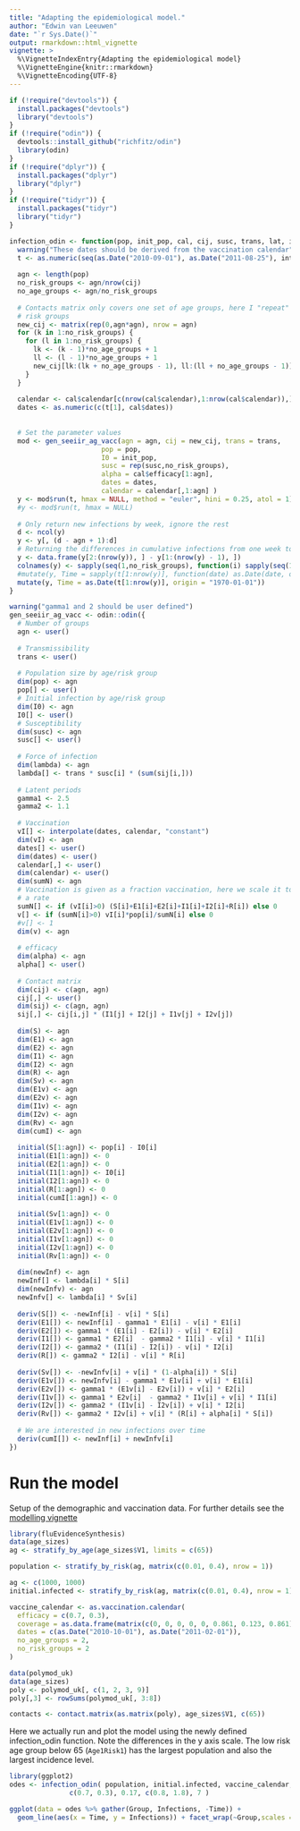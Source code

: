 ```yaml
---
title: "Adapting the epidemiological model."
author: "Edwin van Leeuwen"
date: "`r Sys.Date()`"
output: rmarkdown::html_vignette
vignette: >
  %\VignetteIndexEntry{Adapting the epidemiological model}
  %\VignetteEngine{knitr::rmarkdown}
  %\VignetteEncoding{UTF-8}
---
```


```r
if (!require("devtools")) {
  install.packages("devtools")
  library("devtools")
}
if (!require("odin")) {
  devtools::install_github("richfitz/odin")
  library(odin)
}
if (!require("dplyr")) {
  install.packages("dplyr")
  library("dplyr")
}
if (!require("tidyr")) {
  install.packages("tidyr")
  library("tidyr")
}
```

```r
infection_odin <- function(pop, init_pop, cal, cij, susc, trans, lat, interval) {
  warning("These dates should be derived from the vaccination calendar")
  t <- as.numeric(seq(as.Date("2010-09-01"), as.Date("2011-08-25"), interval))
  
  agn <- length(pop)
  no_risk_groups <- agn/nrow(cij)
  no_age_groups <- agn/no_risk_groups
  
  # Contacts matrix only covers one set of age groups, here I "repeat" it to also cover 
  # risk groups
  new_cij <- matrix(rep(0,agn*agn), nrow = agn)
  for (k in 1:no_risk_groups) {
    for (l in 1:no_risk_groups) {
      lk <- (k - 1)*no_age_groups + 1
      ll <- (l - 1)*no_age_groups + 1
      new_cij[lk:(lk + no_age_groups - 1), ll:(ll + no_age_groups - 1)] <- cij
    }
  }
  
  calendar <- cal$calendar[c(nrow(cal$calendar),1:nrow(cal$calendar)),]
  dates <- as.numeric(c(t[1], cal$dates))
             
  
  # Set the parameter values
  mod <- gen_seeiir_ag_vacc(agn = agn, cij = new_cij, trans = trans,
                       pop = pop,
                       I0 = init_pop,
                       susc = rep(susc,no_risk_groups),
                       alpha = cal$efficacy[1:agn],
                       dates = dates,
                       calendar = calendar[,1:agn] )
  y <- mod$run(t, hmax = NULL, method = "euler", hini = 0.25, atol = 1)
  #y <- mod$run(t, hmax = NULL)
  
  # Only return new infections by week, ignore the rest
  d <- ncol(y)
  y <- y[, (d - agn + 1):d]
  # Returning the differences in cumulative infections from one week to the other
  y <- data.frame(y[2:(nrow(y)), ] - y[1:(nrow(y) - 1), ])
  colnames(y) <- sapply(seq(1,no_risk_groups), function(i) sapply(seq(1,no_age_groups), function(j) paste0("Age", i, "Risk", j)))
  #mutate(y, Time = sapply(t[1:nrow(y)], function(date) as.Date(date, origin = "1970-01-01")))
  mutate(y, Time = as.Date(t[1:nrow(y)], origin = "1970-01-01"))
}
```

```r
warning("gamma1 and 2 should be user defined")
gen_seeiir_ag_vacc <- odin::odin({
  # Number of groups
  agn <- user()
  
  # Transmissibility
  trans <- user()
  
  # Population size by age/risk group
  dim(pop) <- agn
  pop[] <- user()
  # Initial infection by age/risk group
  dim(I0) <- agn
  I0[] <- user()
  # Susceptibility
  dim(susc) <- agn
  susc[] <- user()
  
  # Force of infection
  dim(lambda) <- agn
  lambda[] <- trans * susc[i] * (sum(sij[i,]))
  
  # Latent periods
  gamma1 <- 2.5
  gamma2 <- 1.1
  
  # Vaccination
  vI[] <- interpolate(dates, calendar, "constant")
  dim(vI) <- agn
  dates[] <- user()
  dim(dates) <- user()
  calendar[,] <- user()
  dim(calendar) <- user()
  dim(sumN) <- agn
  # Vaccination is given as a fraction vaccination, here we scale it to 
  # a rate
  sumN[] <- if (vI[i]>0) (S[i]+E1[i]+E2[i]+I1[i]+I2[i]+R[i]) else 0
  v[] <- if (sumN[i]>0) vI[i]*pop[i]/sumN[i] else 0
  #v[] <- 1
  dim(v) <- agn
  
  # efficacy
  dim(alpha) <- agn
  alpha[] <- user()
  
  # Contact matrix
  dim(cij) <- c(agn, agn)
  cij[,] <- user()
  dim(sij) <- c(agn, agn)
  sij[,] <- cij[i,j] * (I1[j] + I2[j] + I1v[j] + I2v[j])
   
  dim(S) <- agn
  dim(E1) <- agn
  dim(E2) <- agn
  dim(I1) <- agn
  dim(I2) <- agn
  dim(R) <- agn
  dim(Sv) <- agn
  dim(E1v) <- agn
  dim(E2v) <- agn
  dim(I1v) <- agn
  dim(I2v) <- agn
  dim(Rv) <- agn
  dim(cumI) <- agn
  
  initial(S[1:agn]) <- pop[i] - I0[i]
  initial(E1[1:agn]) <- 0
  initial(E2[1:agn]) <- 0
  initial(I1[1:agn]) <- I0[i]
  initial(I2[1:agn]) <- 0
  initial(R[1:agn]) <- 0
  initial(cumI[1:agn]) <- 0
  
  initial(Sv[1:agn]) <- 0
  initial(E1v[1:agn]) <- 0
  initial(E2v[1:agn]) <- 0
  initial(I1v[1:agn]) <- 0
  initial(I2v[1:agn]) <- 0
  initial(Rv[1:agn]) <- 0
 
  dim(newInf) <- agn
  newInf[] <- lambda[i] * S[i]
  dim(newInfv) <- agn
  newInfv[] <- lambda[i] * Sv[i]
  
  deriv(S[]) <- -newInf[i] - v[i] * S[i]
  deriv(E1[]) <- newInf[i] - gamma1 * E1[i] - v[i] * E1[i]
  deriv(E2[]) <- gamma1 * (E1[i] - E2[i]) - v[i] * E2[i]
  deriv(I1[]) <- gamma1 * E2[i]  - gamma2 * I1[i] - v[i] * I1[i]
  deriv(I2[]) <- gamma2 * (I1[i] - I2[i]) - v[i] * I2[i]
  deriv(R[]) <- gamma2 * I2[i] - v[i] * R[i]
  
  deriv(Sv[]) <- -newInfv[i] + v[i] * (1-alpha[i]) * S[i]
  deriv(E1v[]) <- newInfv[i] - gamma1 * E1v[i] + v[i] * E1[i]
  deriv(E2v[]) <- gamma1 * (E1v[i] - E2v[i]) + v[i] * E2[i]
  deriv(I1v[]) <- gamma1 * E2v[i]  - gamma2 * I1v[i] + v[i] * I1[i]
  deriv(I2v[]) <- gamma2 * (I1v[i] - I2v[i]) + v[i] * I2[i]
  deriv(Rv[]) <- gamma2 * I2v[i] + v[i] * (R[i] + alpha[i] * S[i])
   
  # We are interested in new infections over time
  deriv(cumI[]) <- newInf[i] + newInfv[i]
})
```


# Run the model

Setup of the demographic and vaccination data. For further details see the [modelling vignette](http://blackedder.github.io/flu-evidence-synthesis/modelling.html)

```r
library(fluEvidenceSynthesis)
data(age_sizes)
ag <- stratify_by_age(age_sizes$V1, limits = c(65))

population <- stratify_by_risk(ag, matrix(c(0.01, 0.4), nrow = 1))

ag <- c(1000, 1000)
initial.infected <- stratify_by_risk(ag, matrix(c(0.01, 0.4), nrow = 1))

vaccine_calendar <- as.vaccination.calendar(
  efficacy = c(0.7, 0.3),
  coverage = as.data.frame(matrix(c(0, 0, 0, 0, 0, 0.861, 0.123, 0.861), nrow = 2, byrow = TRUE)),
  dates = c(as.Date("2010-10-01"), as.Date("2011-02-01")),
  no_age_groups = 2,
  no_risk_groups = 2
)

data(polymod_uk)
data(age_sizes)
poly <- polymod_uk[, c(1, 2, 3, 9)]
poly[,3] <- rowSums(polymod_uk[, 3:8])

contacts <- contact.matrix(as.matrix(poly), age_sizes$V1, c(65))
```

Here we actually run and plot the model using the newly defined infection_odin function. Note the differences in the y axis scale. The low risk age group below 65 (`Age1Risk1`) has the largest population and also the largest incidence level.

```r
library(ggplot2)
odes <- infection_odin( population, initial.infected, vaccine_calendar, contacts, 
               c(0.7, 0.3), 0.17, c(0.8, 1.8), 7 )

ggplot(data = odes %>% gather(Group, Infections, -Time)) + 
  geom_line(aes(x = Time, y = Infections)) + facet_wrap(~Group,scales = "free")
```
